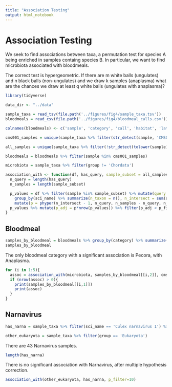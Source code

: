 ```yaml
---
title: "Association Testing"
output: html_notebook
---
```


# Association Testing

We seek to find associations between taxa, a permutation test for species A being enriched in samples containg species B. In particular, we want to find microbiota associated with bloodmeals.

The correct test is hypergeometric. If there are m white balls (ungulates) and n black balls (non-ungulates) and we draw k samples (anaplasma) what are the chances we draw at least q white balls (ungulates with anaplasma)?

```r
library(tidyverse)
```

```r
data_dir <- "../data"
```

```r
sample_taxa = read_tsv(file.path('../figures/fig4/sample_taxa.tsv'))
bloodmeals = read_csv(file.path('../figures/fig4/bloodmeal_calls.csv'))

colnames(bloodmeals) <- c('sample', 'category', 'call', 'habitat', 'lat', 'long', 'genus', 'species')
```

```r
cms001_samples = unique(sample_taxa %>% filter(str_detect(sample, 'CMS001')) %>% filter(!str_detect(tolower(sample), 'water')) %>% pull(sample))

all_samples = unique(sample_taxa %>% filter(!str_detect(tolower(sample), 'water')) %>% pull(sample))

bloodmeals = bloodmeals %>% filter(sample %in% cms001_samples)

microbiota = sample_taxa %>% filter(group != 'Chordata')
```

```r
association_with <- function(df, has_query, sample_subset = all_samples, p_filter=0.05){
  n_query = length(has_query)
  n_samples = length(sample_subset)

  p_values = df %>% filter(sample %in% sample_subset) %>% mutate(query = sample %in% has_query) %>% 
    group_by(sci_name) %>% summarize(n_taxon = n(), n_intersect = sum(query)) %>%
    mutate(p = phyper(n_intersect - 1, n_query, n_samples - n_query, n_taxon, lower.tail=FALSE)) %>%  arrange(p)
  p_values %>% mutate(p_adj = p*nrow(p_values)) %>% filter(p_adj < p_filter)
}
```

## Bloodmeal

```r
samples_by_bloodmeal = bloodmeals %>% group_by(category) %>% summarize(samples = list(sample))
samples_by_bloodmeal
```

The only bloodmeal category with a significant association is Pecora, with Anaplasma.

```r
for (i in 1:5){
  assoc = association_with(microbiota, samples_by_bloodmeal[[i,2]], cms001_samples)
  if (nrow(assoc) > 0){
    print(samples_by_bloodmeal[[i,1]])
    print(assoc)
  }
}
```

## Narnavirus

```r
has_narna = sample_taxa %>% filter(sci_name == 'Culex narnavirus 1') %>% pull(sample)

other_eukaryota = sample_taxa %>% filter(group == 'Eukaryota')
```

There are 43 Narnavirus samples.

```r
length(has_narna)
```

There is no significant association with Narnavirus, after multiple hypothesis correction.

```r
association_with(other_eukaryota, has_narna, p_filter=10)
```
